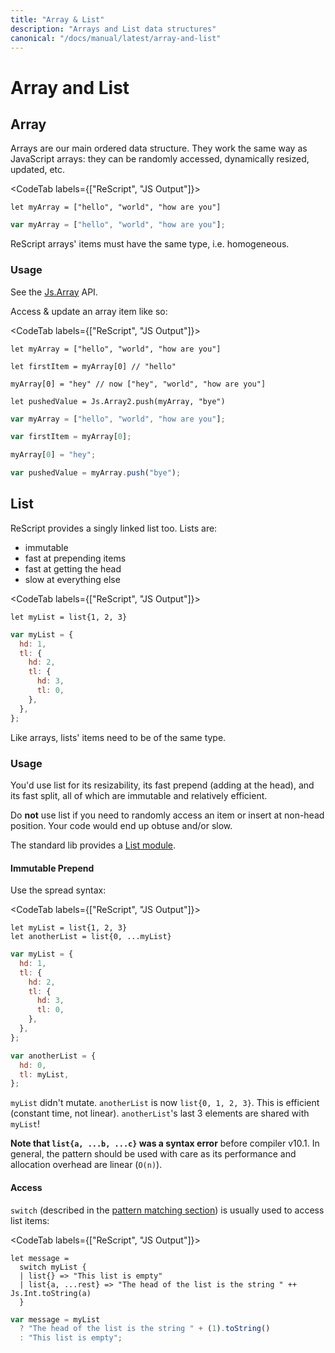 ```yaml
---
title: "Array & List"
description: "Arrays and List data structures"
canonical: "/docs/manual/latest/array-and-list"
---
```


# Array and List

## Array

Arrays are our main ordered data structure. They work the same way as JavaScript arrays: they can be randomly accessed, dynamically resized, updated, etc.

<CodeTab labels={["ReScript", "JS Output"]}>

```res example
let myArray = ["hello", "world", "how are you"]
```

```js
var myArray = ["hello", "world", "how are you"];
```

</CodeTab>

ReScript arrays' items must have the same type, i.e. homogeneous.

### Usage

See the [Js.Array](api/js/array) API.

Access & update an array item like so:

<CodeTab labels={["ReScript", "JS Output"]}>

```res example
let myArray = ["hello", "world", "how are you"]

let firstItem = myArray[0] // "hello"

myArray[0] = "hey" // now ["hey", "world", "how are you"]

let pushedValue = Js.Array2.push(myArray, "bye")
```

```js
var myArray = ["hello", "world", "how are you"];

var firstItem = myArray[0];

myArray[0] = "hey";

var pushedValue = myArray.push("bye");
```

</CodeTab>

## List

ReScript provides a singly linked list too. Lists are:

- immutable
- fast at prepending items
- fast at getting the head
- slow at everything else

<CodeTab labels={["ReScript", "JS Output"]}>

```res example
let myList = list{1, 2, 3}
```

```js
var myList = {
  hd: 1,
  tl: {
    hd: 2,
    tl: {
      hd: 3,
      tl: 0,
    },
  },
};
```

</CodeTab>

Like arrays, lists' items need to be of the same type.

### Usage

You'd use list for its resizability, its fast prepend (adding at the head), and its fast split, all of which are immutable and relatively efficient.

Do **not** use list if you need to randomly access an item or insert at non-head position. Your code would end up obtuse and/or slow.

The standard lib provides a [List module](api/belt/list).

#### Immutable Prepend

Use the spread syntax:

<CodeTab labels={["ReScript", "JS Output"]}>

```res prelude
let myList = list{1, 2, 3}
let anotherList = list{0, ...myList}
```

```js
var myList = {
  hd: 1,
  tl: {
    hd: 2,
    tl: {
      hd: 3,
      tl: 0,
    },
  },
};

var anotherList = {
  hd: 0,
  tl: myList,
};
```

</CodeTab>

`myList` didn't mutate. `anotherList` is now `list{0, 1, 2, 3}`. This is efficient (constant time, not linear). `anotherList`'s last 3 elements are shared with `myList`!

**Note that `list{a, ...b, ...c}` was a syntax error** before compiler v10.1. In general, the pattern should be used with care as its performance and allocation overhead are linear (`O(n)`).

#### Access

`switch` (described in the [pattern matching section](pattern-matching-destructuring.md)) is usually used to access list items:

<CodeTab labels={["ReScript", "JS Output"]}>

```res example
let message =
  switch myList {
  | list{} => "This list is empty"
  | list{a, ...rest} => "The head of the list is the string " ++ Js.Int.toString(a)
  }
```

```js
var message = myList
  ? "The head of the list is the string " + (1).toString()
  : "This list is empty";
```

</CodeTab>
